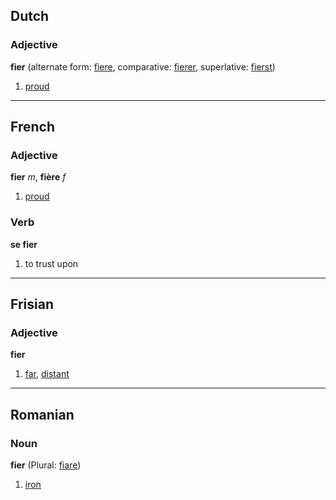 ==Dutch==
===Adjective===
'''fier''' (alternate form: [[fiere]], comparative: [[fierer]], superlative: [[fierst]])

#[[proud]]

----
==French==
===Adjective===
'''fier''' ''m'', '''fière''' ''f''
#[[proud]]

===Verb===
'''se fier'''

# to trust upon

----
==Frisian==
===Adjective===
'''fier'''

#[[far]], [[distant]]

----
==Romanian==
===Noun===
'''fier''' (Plural: [[fiare]])

#[[iron]]